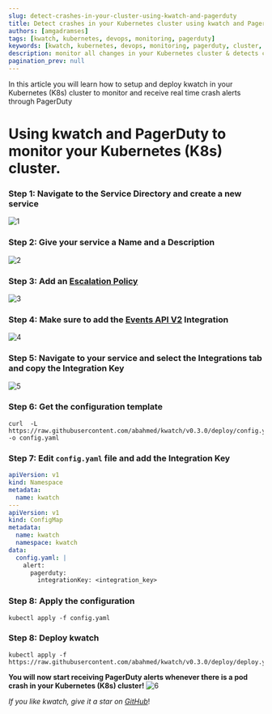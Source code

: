 ```yaml
---
slug: detect-crashes-in-your-cluster-using-kwatch-and-pagerduty
title: Detect crashes in your Kubernetes cluster using kwatch and PagerDuty
authors: [amgadramses]
tags: [kwatch, kubernetes, devops, monitoring, pagerduty]
keywords: [kwatch, kubernetes, devops, monitoring, pagerduty, cluster, crash]
description: monitor all changes in your Kubernetes cluster & detects crashes in your running apps in real time with PagerDuty
pagination_prev: null
---
```


In this article you will learn how to setup and deploy kwatch in your Kubernetes (K8s) cluster to monitor and receive real time crash alerts through PagerDuty
<!--truncate-->

# Using kwatch and PagerDuty to monitor your Kubernetes (K8s) cluster.

### **Step 1: Navigate to the Service Directory and create a new service**
![1](./../static/img/blog/kwatch-pagerduty/1.png)
### **Step 2: Give your service a Name and a Description**
![2](./../static/img/blog/kwatch-pagerduty/2.png)
### **Step 3: Add an [**Escalation Policy**](https://support.pagerduty.com/docs/escalation-policies)**
![3](./../static/img/blog/kwatch-pagerduty/3.png)
### **Step 4: Make sure to add the [**Events API V2**](https://developer.pagerduty.com/api-reference/b3A6Mjc0ODI2Nw-send-an-event-to-pager-duty) Integration**
![4](./../static/img/blog/kwatch-pagerduty/4.png)
### **Step 5: Navigate to your service and select the Integrations tab and copy the Integration Key**
![5](./../static/img/blog/kwatch-pagerduty/5.png)
### **Step 6: Get the configuration template**
```shell
curl  -L https://raw.githubusercontent.com/abahmed/kwatch/v0.3.0/deploy/config.yaml -o config.yaml
```
### **Step 7: Edit `config.yaml` file and add the Integration Key**
```yml
apiVersion: v1
kind: Namespace
metadata:
  name: kwatch
---
apiVersion: v1
kind: ConfigMap
metadata:
  name: kwatch
  namespace: kwatch
data:
  config.yaml: |
    alert:
      pagerduty:
        integrationKey: <integration_key>
```
### **Step 8: Apply the configuration**
```shell
kubectl apply -f config.yaml
```
### **Step 8: Deploy kwatch**
```shell
kubectl apply -f https://raw.githubusercontent.com/abahmed/kwatch/v0.3.0/deploy/deploy.yaml
```

**You will now start receiving PagerDuty alerts whenever there is a pod crash in your Kubernetes (K8s) cluster!**
![6](./../static/img/blog/kwatch-pagerduty/6.png)

_If you like kwatch, give it a star on [GitHub](https://github.com/abahmed/kwatch)_!